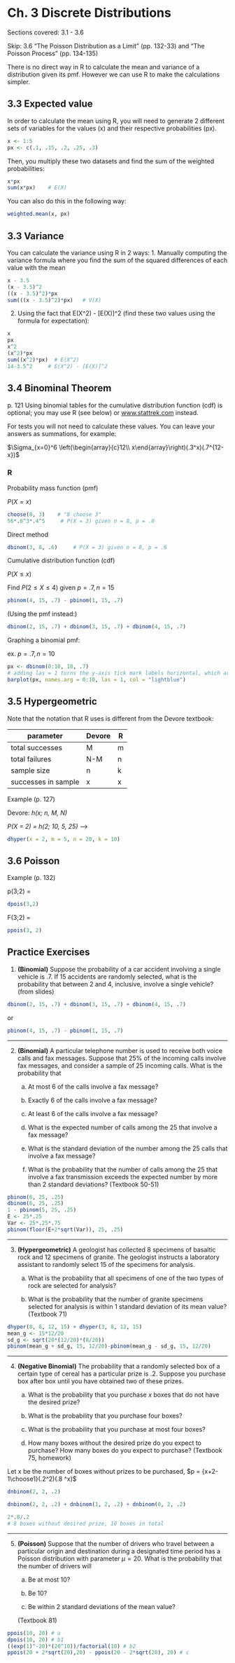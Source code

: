 # Ch. 3 Discrete Distributions {-}

Sections covered: 3.1 - 3.6

Skip: 3.6 "The Poisson Distribution as a Limit" (pp. 132-33) and "The Poisson Process" (pp. 134-135)

There is no direct way in R to calculate the mean and variance of a distribution given its pmf. However we can use R to make the calculations simpler.

## 3.3 Expected value {-}
In order to calculate the mean using R, you will need to generate 2 different sets of variables for the values (x) and their respective probabilities (px).
```r
x <- 1:5
px <- c(.1, .15, .2, .25, .3)
```

Then, you multiply these two datasets and find the sum of the weighted probabilities:
```r
x*px
sum(x*px)    # E(X)
```

You can also do this in the following way:
```r
weighted.mean(x, px)
```

## 3.3 Variance {-}
You can calculate the variance using R in 2 ways:
1. Manually computing the variance formula where you find the sum of the squared differences of each value with the mean

```r
x - 3.5
(x - 3.5)^2
((x - 3.5)^2)*px
sum(((x - 3.5)^2)*px)   # V(X)
```

2. Using the fact that E(X^2) - [E(X)]^2 (find these two values using the formula for expectation):
```r
x
px
x^2
(x^2)*px
sum((x^2)*px)  # E(X^2)
14-3.5^2     # E(X^2) - [E(X)]^2
```

## 3.4 Binominal Theorem {-}

p. 121 Using binomial tables for the cumulative distribution function (cdf) is optional; you may use R (see below) or [www.stattrek.com](http://www.stattrek.com) instead.

For tests you will not need to calculate these values. You can leave your answers as summations, for example:

$\Sigma_{x=0}^6 \left(\begin{array}{c}12\\ x\end{array}\right)(.3^x)(.7^{12-x})$

### R {-}

Probability mass function (pmf)

$P(X = x)$

```r
choose(8, 3)    # "8 choose 3"
56*.6^3*.4^5     # P(X = 3) given n = 8, p = .6
```

Direct method

```r
dbinom(3, 8, .6)     # P(X = 3) given n = 8, p = .6
```

Cumulative distribution function (cdf)

$P(X \leq x)$

Find $P(2 \leq X \leq 4)$ given $p = .7, n = 15$

```r
pbinom(4, 15, .7) - pbinom(1, 15, .7)
```

(Using the pmf instead:)

```r
dbinom(2, 15, .7) + dbinom(3, 15, .7) + dbinom(4, 15, .7)
```

Graphing a binomial pmf:

ex. $p = .7, n = 10$

```r
px <- dbinom(0:10, 10, .7)
# adding las = 1 turns the y-axis tick mark labels horizontal, which are easier to read
barplot(px, names.arg = 0:10, las = 1, col = "lightblue")
```



## 3.5 Hypergeometric {-}

Note that the notation that R uses is different from the Devore textbook:

|parameter|Devore|R|
|---------|------|-|
|total successes|M|m|
|total failures|N-M|n|
|sample size|n|k|
|successes in sample|x|x|

Example (p. 127)

Devore: *h(x; n, M, N)*

*P(X = 2) = h(2; 10, 5, 25)* -->

```r
dhyper(x = 2, m = 5, n = 20, k = 10)
```

## 3.6 Poisson {-}

Example (p. 132)

p(3;2) =

```r
dpois(3,2)
```

F(3;2) =

```r
ppois(3, 2)
```

## Practice Exercises {-}
1. **(Binomial)** Suppose the probability of a car accident involving a single vehicle is .7. If 15 accidents are randomly selected, what is the probability that between 2 and 4, inclusive, involve a single vehicle? (from slides)

```r
dbinom(2, 15, .7) + dbinom(3, 15, .7) + dbinom(4, 15, .7)
```

or

```r
pbinom(4, 15, .7) - pbinom(1, 15, .7)
```

-----

2. **(Binomial)** A particular telephone number is used to receive both voice calls and fax messages. Suppose that 25% of the incoming calls involve fax messages, and consider a sample of 25 incoming calls. What is the probability that

   a. At most 6 of the calls involve a fax message? 

   b. Exactly 6 of the calls involve a fax message? 

   c. At least 6 of the calls involve a fax message? 

   d. What is the expected number of calls among the 25 that involve a fax message? 

   e. What is the standard deviation of the number among the 25 calls that involve a fax message? 

   f. What is the probability that the number of calls among the 25 that involve a fax transmission exceeds the expected number by more than 2 standard deviations? (Textbook 50-51)

```r
pbinom(6, 25, .25)
dbinom(6, 25, .25)
1 - pbinom(5, 25, .25)
E <- 25*.25
Var <- 25*.25*.75
pbinom(floor(E+2*sqrt(Var)), 25, .25)
```



-----

3. **(Hypergeometric)**  A geologist has collected 8 specimens of basaltic rock and 12 specimens of granite. The geologist instructs a laboratory assistant to randomly select 15 of the specimens for analysis. 

   a. What is the probability that all specimens of one of the two types of rock are selected for analysis? 

   b. What is the probability that the number of granite specimens selected for analysis is within 1 standard deviation of its mean value? (Textbook 71)

```r
dhyper(8, 8, 12, 15) + dhyper(3, 8, 12, 15)
mean_g <- 15*12/20
sd_g <- sqrt(20*(12/20)*(8/20))
pbinom(mean_g + sd_g, 15, 12/20)-pbinom(mean_g - sd_g, 15, 12/20)
```


-----

4. **(Negative Binomial)** The probability that a randomly selected box of a certain type of cereal has a particular prize is .2. Suppose you purchase box after box until you have obtained two of these prizes. 

   a. What is the probability that you purchase $x$ boxes that do not have the desired prize? 

   b. What is the probability that you purchase four boxes? 

   c. What is the probability that you purchase at most four boxes? 

   d. How many boxes without the desired prize do you expect to purchase? How many boxes do you expect to purchase? (Textbook 75, homework)

Let x be the number of boxes without prizes to be purchased, $p = {x+2-1\choose1}(.2^2)(.8 ^x)$

```r
dnbinom(2, 2, .2)

dnbinom(2, 2, .2) + dnbinom(1, 2, .2) + dnbinom(0, 2, .2)

2*.8/.2
# 8 boxes without desired prize, 10 boxes in total
```



-----

5. **(Poisson)** Suppose that the number of drivers who travel between a particular origin and destination during a designated time period has a Poisson distribution with parameter $\mu = 20$. What is the probability that the number of drivers will 

   a. Be at most 10? 

   b. Be 10?

   c. Be within 2 standard deviations of the mean value? 

   (Textbook 81)

```r
ppois(10, 20) # a
dpois(10, 20) # b1
((exp(1)^-20)*(20^10))/factorial(10) # b2
ppois(20 + 2*sqrt(20),20) - ppois(20 - 2*sqrt(20), 20) # c
```

